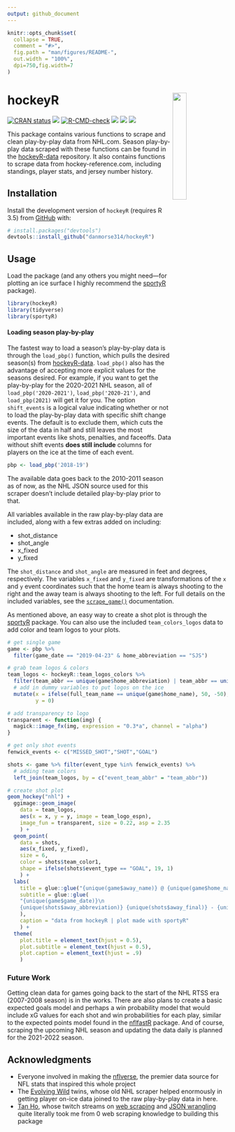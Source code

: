 ```yaml
---
output: github_document
---
```


<!-- README.md is generated from README.Rmd. Please edit that file -->

```r
knitr::opts_chunk$set(
  collapse = TRUE,
  comment = "#>",
  fig.path = "man/figures/README-",
  out.width = "100%",
  dpi=750,fig.width=7
)
```

# hockeyR <img src="man/figures/logo.png" align="right" width="25%" min-width="120px"/>

<!-- badges: start -->
[![CRAN status](https://www.r-pkg.org/badges/version/hockeyR)](https://CRAN.R-project.org/package=hockeyR)
[![](https://img.shields.io/badge/devel%20version-0.1.0-blue.svg)](https://github.com/hockeyR)
[![R-CMD-check](https://github.com/danmorse314/hockeyR/workflows/R-CMD-check/badge.svg)](https://github.com/danmorse314/hockeyR/actions)
[![](https://img.shields.io/github/last-commit/danmorse314/hockeyR.svg)](https://github.com/danmorse314/hockeyR/commits/master)
[![](https://cranlogs.r-pkg.org/badges/grand-total/hockeyR)](https://cran.r-project.org/package=hockeyR)
[![](https://img.shields.io/twitter/follow/danmorse_.svg?style=social)](https://twitter.com/danmorse_)
<!-- badges: end -->

This package contains various functions to scrape and clean play-by-play data from NHL.com. Season play-by-play data scraped with these functions can be found in the [hockeyR-data](https://github.com/danmorse314/hockeyR-data) repository. It also contains functions to scrape data from hockey-reference.com, including standings, player stats, and jersey number history.

## Installation

Install the development version of `hockeyR` (requires R 3.5) from [GitHub](https://github.com/) with:

``` r
# install.packages("devtools")
devtools::install_github("danmorse314/hockeyR")
```
## Usage

Load the package (and any others you might need—for plotting an ice surface I highly recommend the [sportyR](https://github.com/rossdrucker/sportyR) package).

```r
library(hockeyR)
library(tidyverse)
library(sportyR)
```

#### Loading season play-by-play

The fastest way to load a season's play-by-play data is through the `load_pbp()` function, which pulls the desired season(s) from [hockeyR-data](https://github.com/danmorse314/hockeyR-data/tree/main/data). `load_pbp()` also has the advantage of accepting more explicit values for the seasons desired. For example, if you want to get the play-by-play for the 2020-2021 NHL season, all of `load_pbp('2020-2021')`, `load_pbp('2020-21')`, and `load_pbp(2021)` will get it for you. The option `shift_events` is a logical value indicating whether or not to load the play-by-play data with specific shift change events. The default is to exclude them, which cuts the size of the data in half and still leaves the most important events like shots, penalties, and faceoffs. Data without shift events **does still include** columns for players on the ice at the time of each event.

```r
pbp <- load_pbp('2018-19')
```
The available data goes back to the 2010-2011 season as of now, as the NHL JSON source used for this scraper doesn't include detailed play-by-play prior to that.

All variables available in the raw play-by-play data are included, along with a few extras added on including:

* shot_distance
* shot_angle
* x_fixed
* y_fixed

The `shot_distance` and `shot_angle` are measured in feet and degrees, respectively. The variables `x_fixed` and `y_fixed` are transformations of the `x` and `y` event coordinates such that the home team is always shooting to the right and the away team is always shooting to the left. For full details on the included variables, see the [`scrape_game()`](https://github.com/danmorse314/hockeyR/blob/master/R/scrape_game.R) documentation.

As mentioned above, an easy way to create a shot plot is through the [sportyR](https://github.com/rossdrucker/sportyR) package. You can also use the included `team_colors_logos` data to add color and team logos to your plots.

```r
# get single game
game <- pbp %>%
  filter(game_date == "2019-04-23" & home_abbreviation == "SJS")

# grab team logos & colors
team_logos <- hockeyR::team_logos_colors %>%
  filter(team_abbr == unique(game$home_abbreviation) | team_abbr == unique(game$away_abbreviation)) %>%
  # add in dummy variables to put logos on the ice
  mutate(x = ifelse(full_team_name == unique(game$home_name), 50, -50),
         y = 0)

# add transparency to logo
transparent <- function(img) {
  magick::image_fx(img, expression = "0.3*a", channel = "alpha")
}

# get only shot events
fenwick_events <- c("MISSED_SHOT","SHOT","GOAL")

shots <- game %>% filter(event_type %in% fenwick_events) %>%
  # adding team colors
  left_join(team_logos, by = c("event_team_abbr" = "team_abbr"))

# create shot plot
geom_hockey("nhl") +
  ggimage::geom_image(
    data = team_logos,
    aes(x = x, y = y, image = team_logo_espn),
    image_fun = transparent, size = 0.22, asp = 2.35
    ) +
  geom_point(
    data = shots,
    aes(x_fixed, y_fixed),
    size = 6,
    color = shots$team_color1,
    shape = ifelse(shots$event_type == "GOAL", 19, 1)
    ) +
  labs(
    title = glue::glue("{unique(game$away_name)} @ {unique(game$home_name)}"),
    subtitle = glue::glue(
    "{unique(game$game_date)}\n
    {unique(shots$away_abbreviation)} {unique(shots$away_final)} - {unique(shots$home_final)} {unique(shots$home_abbreviation)}"
    ),
    caption = "data from hockeyR | plot made with sportyR"
    ) +
  theme(
    plot.title = element_text(hjust = 0.5),
    plot.subtitle = element_text(hjust = 0.5),
    plot.caption = element_text(hjust = .9)
    )
```

### Future Work

Getting clean data for games going back to the start of the NHL RTSS era (2007-2008 season) is in the works. There are also plans to create a basic expected goals model and perhaps a win probability model that would include xG values for each shot and win probabilities for each play, similar to the expected points model found in the [nflfastR](https://github.com/nflverse/nflfastR) package. And of course, scraping the upcoming NHL season and updating the data daily is planned for the 2021-2022 season.

##    Acknowledgments

* Everyone involved in making the [nflverse](https://github.com/nflverse), the premier data source for NFL stats that inspired this whole project
* The [Evolving Wild](https://twitter.com/EvolvingWild) twins, whose old NHL scraper helped enormously in getting player on-ice data joined to the raw play-by-play data in here.
* [Tan Ho](https://twitter.com/_TanHo), whose twitch streams on [web scraping](https://www.youtube.com/watch?v=z8yT3E4pz54&t=26s) and [JSON wrangling](https://www.youtube.com/watch?v=fpw4G2-0R-o&t=1195s) quite literally took me from 0 web scraping knowledge to building this package

